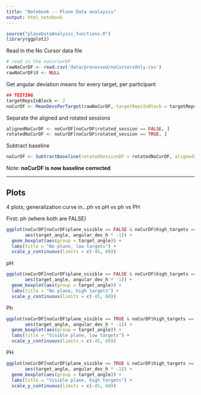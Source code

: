 ```yaml
---
title: "Notebook -- Plane Data analaysis"
output: html_notebook
---
```


```r
source("planeDataAnalysis_functions.R")
library(ggplot2)
```

Read in the No Cursor data file
```r
# read in the noCursorDF
rawNoCurDF <- read.csv('data/processed/noCursorsOnly.csv')
rawNoCurDF$X <- NULL
```

Get angular deviation means for every target, per participant
```r
## TESTING
targetRepsInBlock <- 2
noCurDF <- MeanDevsPerTarget(rawNoCurDF, targetRepsInBlock = targetRepsInBlock)
```

Separate the aligned and rotated sessions
```r
alignedNoCurDF <- noCurDF[noCurDF$rotated_session == FALSE, ]
rotatedNoCurDF <- noCurDF[noCurDF$rotated_session == TRUE, ]
```

Subtract baseline
```r
noCurDF <- SubtractBaseline(rotatedSessionDF = rotatedNoCurDF, alignedSessionDF = alignedNoCurDF)
```
Note: __noCurDF is now baseline corrected__


***

## Plots

4 plots; generalization curve in...ph vs pH vs ph vs PH 

First: ph (where both are FALSE)

```r
ggplot(noCurDF[noCurDF$plane_visible == FALSE & noCurDF$high_targets == FALSE, ], 
       aes(target_angle, angular_dev_h * -1)) +
  geom_boxplot(aes(group = target_angle)) + 
  labs(title = "No plane, low targets") +
  scale_y_continuous(limits = c(-45, 60))
```

pH
```r
ggplot(noCurDF[noCurDF$plane_visible == FALSE & noCurDF$high_targets == TRUE, ], 
       aes(target_angle, angular_dev_h * -1)) +
  geom_boxplot(aes(group = target_angle)) +
  labs(title = "No plane, high targets") +
  scale_y_continuous(limits = c(-45, 60))
```

Ph
```r
ggplot(noCurDF[noCurDF$plane_visible == TRUE & noCurDF$high_targets == FALSE, ], 
       aes(target_angle, angular_dev_h * -1)) +
  geom_boxplot(aes(group = target_angle)) +
  labs(title = "Visible plane, low targets") +
  scale_y_continuous(limits = c(-45, 60))
```

PH
```r
ggplot(noCurDF[noCurDF$plane_visible == TRUE & noCurDF$high_targets == TRUE, ], 
       aes(target_angle, angular_dev_h * -1)) +
  geom_boxplot(aes(group = target_angle)) +
  labs(title = "Visible plane, high targets") +
  scale_y_continuous(limits = c(-45, 60))
```



